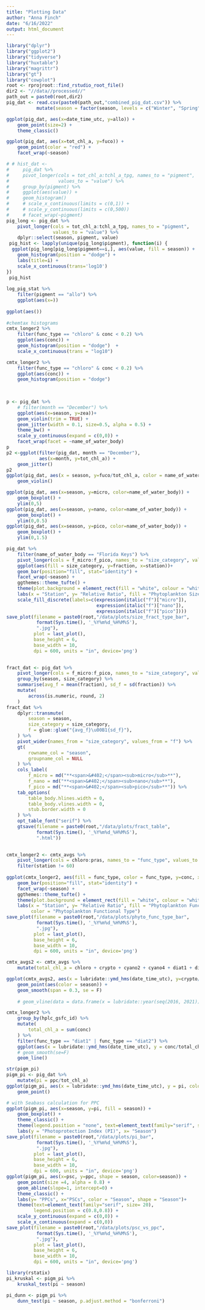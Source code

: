 ```yaml
---
title: "Plotting Data"
author: "Anna Finch"
date: "6/16/2022"
output: html_document
---
```


```r
library("dplyr")
library("ggplot2")
library("tidyverse")
library("huxtable")
library("magrittr")
library("gt")
library("cowplot")
root <- rprojroot::find_rstudio_root_file()
dir2 <- "//data//processed//"
path_out = paste0(root,dir2)
pig_dat <- read.csv(paste0(path_out,"combined_pig_dat.csv")) %>% 
           mutate(season = factor(season, levels = c("Winter", "Spring", "Summer", "Fall")))
```

```r
ggplot(pig_dat, aes(x=date_time_utc, y=allo)) +
    geom_point(size=2) +
    theme_classic()
```

```r
ggplot(pig_dat, aes(x=tot_chl_a, y=fuco)) +
    geom_point(color = "red") +
    facet_wrap(~season)
```

```r
# # hist_dat <- 
#     pig_dat %>%
#     pivot_longer(cols = tot_chl_a:tchl_a_tpg, names_to = "pigment",
#                  values_to = "value") %>%
#     group_by(pigment) %>%
#     ggplot(aes(value)) +
#     geom_histogram() 
#     # scale_x_continuous(limits = c(0,1)) +
#     # scale_y_continuous(limits = c(0,500)) 
#     # facet_wrap(~pigment)
pig_long <- pig_dat %>%
    pivot_longer(cols = tot_chl_a:tchl_a_tpg, names_to = "pigment",
                 values_to = "value") %>%
    dplyr::select(season, pigment, value)
 pig_hist <- lapply(unique(pig_long$pigment), function(i) {
  ggplot(pig_long[pig_long$pigment==i,], aes(value, fill = season)) +
    geom_histogram(position = "dodge") +
    labs(title=i) +
    scale_x_continuous(trans='log10')
})
 pig_hist
 
log_pig_stat %>% 
    filter(pigment == "allo") %>% 
    ggplot(aes(x=))
 
ggplot(aes())
 
#chemtax histograms
cmtx_longer2 %>% 
    filter(func_type == "chloro" & conc < 0.2) %>% 
    ggplot(aes(conc)) +
    geom_histogram(position = "dodge")  +
    scale_x_continuous(trans = "log10") 

cmtx_longer2 %>% 
    filter(func_type == "chloro" & conc < 0.2) %>% 
    ggplot(aes(conc)) +
    geom_histogram(position = "dodge")
 
 
```

```r
p <- pig_dat %>% 
    # filter(month == "December") %>%
    ggplot(aes(x=season, y=zea))+
    geom_violin(trim = TRUE) +
    geom_jitter(width = 0.1, size=0.5, alpha = 0.5) +
    theme_bw() +
    scale_y_continuous(expand = c(0,0)) +
    facet_wrap(facet = ~name_of_water_body)
p
p2 <-ggplot(filter(pig_dat, month == "December"), 
            aes(x=month, y=tot_chl_a)) +
    geom_jitter()
p2
ggplot(pig_dat, aes(x = season, y=fuco/tot_chl_a, color = name_of_water_body)) +
    geom_violin()     
```


```r
ggplot(pig_dat, aes(x=season, y=micro, color=name_of_water_body)) +
    geom_boxplot() +
    ylim(0,5)
ggplot(pig_dat, aes(x=season, y=nano, color=name_of_water_body)) +
    geom_boxplot() +
    ylim(0,0.5)
ggplot(pig_dat, aes(x=season, y=pico, color=name_of_water_body)) +
    geom_boxplot() +
    ylim(0,1.5)
```

```r
pig_dat %>% 
    filter(name_of_water_body == "Florida Keys") %>% 
    pivot_longer(cols = f_micro:f_pico, names_to = "size_category", values_to = "fraction") %>% 
    ggplot(aes(fill = size_category, y=fraction, x=station))+ 
    geom_bar(position="fill", stat="identity") +
    facet_wrap(~season) +
    ggthemes::theme_tufte() + 
    theme(plot.background = element_rect(fill = "white", colour = "white")) +
    labs(x = "Station", y= "Relative Ratio", fill = "Phytoplankton Size Class") +
    scale_fill_discrete(labels=c(expression(italic("f")["micro"]),
                                 expression(italic("f")["nano"]),
                                 expression(italic("f")["pico"])))
save_plot(filename = paste0(root,"/data/plots/size_fract_type_bar", 
           format(Sys.time(), '_%Y%m%d_%H%M%S'),
           ".jpg"), 
          plot = last_plot(),
          base_height = 6,
          base_width = 10,
          dpi = 600, units = "in", device='png')
    
```

```r
fract_dat <- pig_dat %>%
    pivot_longer(cols = f_micro:f_pico, names_to = "size_category", values_to = "fraction") %>% 
    group_by(season, size_category) %>% 
    summarise(avg_f = mean(fraction), sd_f = sd(fraction)) %>% 
    mutate(
        across(is.numeric, round, 2)
    ) 
fract_dat %>% 
    dplyr::transmute(
        season = season,
        size_category = size_category,
        f = glue::glue("{avg_f}\u00B1{sd_f}"),
    ) %>% 
    pivot_wider(names_from = "size_category", values_from = "f") %>% 
    gt(
        rowname_col = "season",
        groupname_col = NULL
    ) %>% 
    cols_label(
        f_micro = md("**<span>&#402;</span><sub>micro</sub>**"),
        f_nano = md("**<span>&#402;</span><sub>nano</sub>**"),
        f_pico = md("**<span>&#402;</span><sub>pico</sub>**")) %>% 
    tab_options(
        table_body.hlines.width = 0,
        table_body.vlines.width = 0,
        stub.border.width = 0
    ) %>%
    opt_table_font("serif") %>% 
    gtsave(filename = paste0(root,"/data/plots/fract_table", 
           format(Sys.time(), '_%Y%m%d_%H%M%S'),
           ".html"))
    
```

```r
cmtx_longer2 <- cmtx_avgs %>% 
    pivot_longer(cols = chloro:pras, names_to = "func_type", values_to = "conc") %>%
    filter(station != 60)
    
ggplot(cmtx_longer2, aes(fill = func_type, color = func_type, y=conc, x=station))+ 
    geom_bar(position="fill", stat="identity") +
    facet_wrap(~season) +
    ggthemes::theme_tufte() + 
    theme(plot.background = element_rect(fill = "white", colour = "white")) +
    labs(x = "Station", y= "Relative Ratio", fill = "Phytoplankton Functional Type",
         color = "Phytoplankton Functional Type")
save_plot(filename = paste0(root,"/data/plots/phyto_func_type_bar", 
           format(Sys.time(), '_%Y%m%d_%H%M%S'),
           ".jpg"), 
          plot = last_plot(),
          base_height = 6,
          base_width = 10,
          dpi = 600, units = "in", device='png')

cmtx_avgs2 <- cmtx_avgs %>%
    mutate(total_chl_a = chloro + crypto + cyano2 + cyano4 + diat1 + diat2 + dino + hapt6 + hapt8 + pras)

ggplot(cmtx_avgs2, aes(x = lubridate::ymd_hms(date_time_utc), y=crypto/total_chl_a)) +
    geom_point(aes(color = season)) +
    geom_smooth(span = 0.3, se = F)
    
    # geom_vline(data = data.frame(x = lubridate::year(seq(2016, 2021))), aes(xintercept = x))

cmtx_longer2 %>% 
    group_by(hplc_gsfc_id) %>% 
    mutate(
        total_chl_a = sum(conc)
    ) %>% 
    filter(func_type == "diat1" | func_type == "diat2") %>% 
    ggplot(aes(x = lubridate::ymd_hms(date_time_utc), y = conc/total_chl_a, color = func_type)) +
    # geom_smooth(se=F)
    geom_line()


```

```r
str(pigm_pi)
pigm_pi <- pig_dat %>% 
    mutate(pi = ppc/tot_chl_a)
ggplot(pigm_pi, aes(x = lubridate::ymd_hms(date_time_utc), y = pi, color = season)) +
    geom_point()

# with Seabass calculation for PPC
ggplot(pigm_pi, aes(x=season, y=pi, fill = season)) +
    geom_boxplot() +
    theme_classic() +
    theme(legend.position = "none", text=element_text(family="serif", size=12)) +
    labs(y = "Photoprotection Index (PI)", x= "Season")
save_plot(filename = paste0(root,"/data/plots/pi_bar", 
           format(Sys.time(), '_%Y%m%d_%H%M%S'),
           ".jpg"), 
          plot = last_plot(),
          base_height = 6,
          base_width = 10,
          dpi = 600, units = "in", device='png')
ggplot(pigm_pi, aes(x=psc, y=ppc, shape = season, color=season)) +
    geom_point(size =4, alpha = 0.8) +
    geom_abline(slope=1, intercept=0) +
    theme_classic() +
    labs(y= "PPCs", x="PSCs", color = "Season", shape = "Season")+
    theme(text=element_text(family="serif", size= 20),
          legend.position = c(0.8,0.8)) +
    scale_y_continuous(expand = c(0,0)) +
    scale_x_continuous(expand = c(0,0))
save_plot(filename = paste0(root,"/data/plots/psc_vs_ppc", 
           format(Sys.time(), '_%Y%m%d_%H%M%S'),
           ".jpg"), 
          plot = last_plot(),
          base_height = 6,
          base_width = 10,
          dpi = 600, units = "in", device='png')

```
```r
library(rstatix)
pi_kruskal <- pigm_pi %>% 
    kruskal_test(pi ~ season)

pi_dunn <- pigm_pi %>%
    dunn_test(pi ~ season, p.adjust.method = "bonferroni")

```



